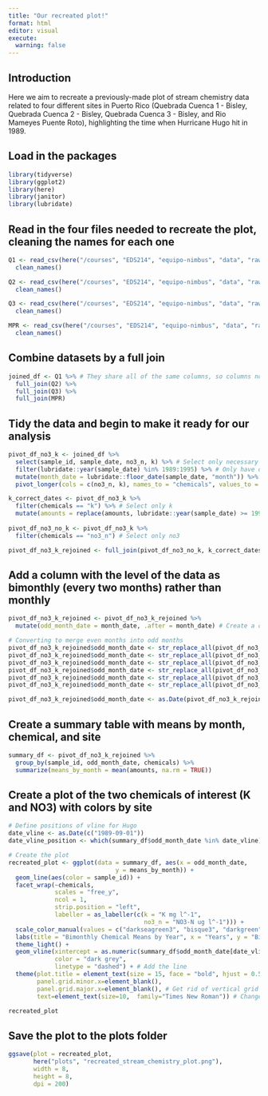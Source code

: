 ```yaml
---
title: "Our recreated plot!"
format: html
editor: visual
execute:
  warning: false
---
```


## Introduction

Here we aim to recreate a previously-made plot of stream chemistry data related to four different sites in Puerto Rico (Quebrada Cuenca 1 - Bisley, Quebrada Cuenca 2 - Bisley, Quebrada Cuenca 3 - Bisley, and Rio Mameyes Puente Roto), highlighting the time when Hurricane Hugo hit in 1989.

## Load in the packages

```r
library(tidyverse)
library(ggplot2)
library(here)
library(janitor)
library(lubridate)
```

## Read in the four files needed to recreate the plot, cleaning the names for each one

```r
Q1 <- read_csv(here("/courses", "EDS214", "equipo-nimbus", "data", "raw-data", "QuebradaCuenca1-Bisley.csv")) %>%
  clean_names()

Q2 <- read_csv(here("/courses", "EDS214", "equipo-nimbus", "data", "raw-data", "QuebradaCuenca2-Bisley.csv")) %>%
  clean_names()

Q3 <- read_csv(here("/courses", "EDS214", "equipo-nimbus", "data", "raw-data", "QuebradaCuenca3-Bisley.csv")) %>%
  clean_names()

MPR <- read_csv(here("/courses", "EDS214", "equipo-nimbus", "data", "raw-data", "RioMameyesPuenteRoto.csv")) %>%
  clean_names()
```

## Combine datasets by a full join

```r
joined_df <- Q1 %>% # They share all of the same columns, so columns not specified
  full_join(Q2) %>%
  full_join(Q3) %>%
  full_join(MPR)
```

## Tidy the data and begin to make it ready for our analysis

```r
pivot_df_no3_k <- joined_df %>%
  select(sample_id, sample_date, no3_n, k) %>% # Select only necessary columns
  filter(lubridate::year(sample_date) %in% 1989:1995) %>% # Only have data from 1989-1995
  mutate(month_date = lubridate::floor_date(sample_date, "month")) %>% # Make data from the day level to the month level
  pivot_longer(cols = c(no3_n, k), names_to = "chemicals", values_to = "amounts") # Make the two chemical names in a column and values in another

k_correct_dates <- pivot_df_no3_k %>%
  filter(chemicals == "k") %>% # Select only k
  mutate(amounts = replace(amounts, lubridate::year(sample_date) >= 1993, as.numeric("NA"))) # Make anything after 1993 NAs so no values plot, to roughly match the plot we are recreating
  
pivot_df_no3_no_k <- pivot_df_no3_k %>%
  filter(chemicals == "no3_n") # Select only no3

pivot_df_no3_k_rejoined <- full_join(pivot_df_no3_no_k, k_correct_dates) # Combine refined k data with the no3 data
```

## Add a column with the level of the data as bimonthly (every two months) rather than monthly

```r
pivot_df_no3_k_rejoined <- pivot_df_no3_k_rejoined %>%
  mutate(odd_month_date = month_date, .after = month_date) # Create a copy of the month column which will be filled with bimonthly dates

# Converting to merge even months into odd months
pivot_df_no3_k_rejoined$odd_month_date <- str_replace_all(pivot_df_no3_k_rejoined$odd_month_date, "02-01", "01-01")
pivot_df_no3_k_rejoined$odd_month_date <- str_replace_all(pivot_df_no3_k_rejoined$odd_month_date, "04-01", "03-01")
pivot_df_no3_k_rejoined$odd_month_date <- str_replace_all(pivot_df_no3_k_rejoined$odd_month_date, "06-01", "05-01")
pivot_df_no3_k_rejoined$odd_month_date <- str_replace_all(pivot_df_no3_k_rejoined$odd_month_date, "08-01", "07-01")
pivot_df_no3_k_rejoined$odd_month_date <- str_replace_all(pivot_df_no3_k_rejoined$odd_month_date, "10-01", "09-01")
pivot_df_no3_k_rejoined$odd_month_date <- str_replace_all(pivot_df_no3_k_rejoined$odd_month_date, "12-01", "11-01")

pivot_df_no3_k_rejoined$odd_month_date <- as.Date(pivot_df_no3_k_rejoined$odd_month_date) # Make it a Date variable again
```

## Create a summary table with means by month, chemical, and site

```r
summary_df <- pivot_df_no3_k_rejoined %>%
  group_by(sample_id, odd_month_date, chemicals) %>%
  summarize(means_by_month = mean(amounts, na.rm = TRUE))
```

## Create a plot of the two chemicals of interest (K and NO3) with colors by site

```r
# Define positions of vline for Hugo
date_vline <- as.Date(c("1989-09-01"))    
date_vline_position <- which(summary_df$odd_month_date %in% date_vline)

# Create the plot
recreated_plot <- ggplot(data = summary_df, aes(x = odd_month_date, 
                              y = means_by_month)) +
  geom_line(aes(color = sample_id)) +
  facet_wrap(~chemicals,
             scales = "free_y",
             ncol = 1,
             strip.position = "left", 
             labeller = as_labeller(c(k = "K mg l^-1", 
                                      no3_n = "NO3-N ug l^-1"))) +
  scale_color_manual(values = c("darkseagreen3", "bisque3", "darkgreen", "deepskyblue3")) +
  labs(title = "Bimonthly Chemical Means by Year", x = "Years", y = "Bimonthly Chemical Means", color = "") +
  theme_light() +
  geom_vline(xintercept = as.numeric(summary_df$odd_month_date[date_vline_position]), 
             color = "dark grey",
             linetype = "dashed") + # Add the line
  theme(plot.title = element_text(size = 15, face = "bold", hjust = 0.5),
        panel.grid.minor.x=element_blank(),
        panel.grid.major.x=element_blank(), # Get rid of vertical grid lines 
        text=element_text(size=10,  family="Times New Roman")) # Change text size and font

recreated_plot
```

## Save the plot to the plots folder

```r
ggsave(plot = recreated_plot,
       here("plots", "recreated_stream_chemistry_plot.png"),
       width = 8,
       height = 8,
       dpi = 200)
```
